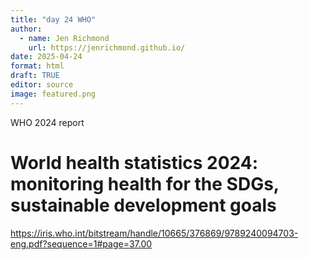 ```yaml
---
title: "day 24 WHO"
author:
  - name: Jen Richmond
    url: https://jenrichmond.github.io/
date: 2025-04-24
format: html
draft: TRUE
editor: source
image: featured.png
---
```


WHO 2024 report

# **World health statistics 2024: monitoring health for the SDGs, sustainable development goals**

<https://iris.who.int/bitstream/handle/10665/376869/9789240094703-eng.pdf?sequence=1#page=37.00>
